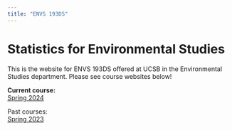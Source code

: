 ```yaml
---
title: "ENVS 193DS"
---
```


# Statistics for Environmental Studies

This is the website for ENVS 193DS offered at UCSB in the Environmental Studies department. Please see course websites below!  

**Current course:**  
[Spring 2024](https://spring-2024.envs-193ds.com/)  


Past courses:  
[Spring 2023](https://spring-2023.envs-193ds.com/)
